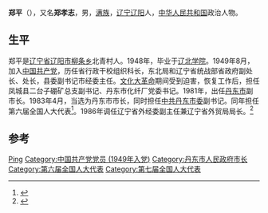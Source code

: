 {{Otheruses|other=名为郑平的其他人物|郑平}}

'''郑平'''（{{bd|1930年||}}），又名'''郑孝志'''，男，[[满族|满族]]，[[辽宁|辽宁]][[辽阳市|辽阳]]人，[[中华人民共和国|中华人民共和国]]政治人物。

== 生平  ==
郑平是[[辽宁省|辽宁省]][[辽阳市|辽阳市]][[柳条乡|柳条乡]]北青村人。1948年，毕业于[[辽北学院|辽北学院]]。1949年8月，加入[[中国共产党|中国共产党]]，历任省行政干校组织科长，东北局和辽宁省统战部省政府副处长、处长，县委副书记市经委主任。[[文化大革命|文化大革命]]期间受到迫害，恢复工作后，担任凤城县二台子硼矿总支副书记、丹东市化纤厂党委书记。1981年，出任[[丹东市|丹东市]]副市长。1983年4月，当选为丹东市市长，同时担任[[中共丹东市委|中共丹东市委]]副书记。同年担任第六届全国人大代表<ref>{{Cite book|title=中国城市经济社会年鉴 1987|last=《中国城市经济社会年鉴》理事会编|first=|publisher=中国城市经济社会出版社|year=1987.11|isbn=7-5074-0000-X|location=北京|pages=470}}</ref>。1986年调任辽宁省外经委副主任兼辽宁省外贸局局长。<ref>{{Cite book|title=丹东满族志|last=丹东市民族事务委员会民族志编纂办公室编|first=|publisher=辽宁民族出版社|year=1992.12|isbn=7-80527-286-7|location=沈阳|pages=330}}</ref>

==参考==
{{reflist}}

{{Authority control}}
{{DEFAULTSORT:Zheng}}
[[Category:郑姓|Ping]]
[[Category:中国共产党党员_(1949年入党)|Category:中国共产党党员 (1949年入党)]]
[[Category:丹东市人民政府市长|Category:丹东市人民政府市长]]
[[Category:第六届全国人大代表|Category:第六届全国人大代表]]
[[Category:第七届全国人大代表|Category:第七届全国人大代表]]